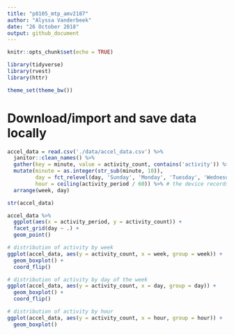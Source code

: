 ```yaml
---
title: "p8105_mtp_amv2187"
author: "Alyssa Vanderbeek"
date: "26 October 2018"
output: github_document
---
```


```r
knitr::opts_chunk$set(echo = TRUE)

library(tidyverse)
library(rvest)
library(httr)

theme_set(theme_bw())
```

# Download/import and save data locally
```r
accel_data = read.csv('./data/accel_data.csv') %>%
  janitor::clean_names() %>%
  gather(key = minute, value = activity_count, contains('activity')) %>%
  mutate(minute = as.integer(str_sub(minute, 10)),
         day = fct_relevel(day, 'Sunday', 'Monday', 'Tuesday', 'Wednesday', 'Thursday', 'Friday', 'Saturday'),
         hour = ceiling(activity_period / 60)) %>% # the device records activity units for every minute of the day, so we can break this up into hours of the day, starting at midnight
  arrange(week, day)

str(accel_data)

accel_data %>%
  ggplot(aes(x = activity_period, y = activity_count)) +
  facet_grid(day ~ .) +
  geom_point()

# distribution of activity by week
ggplot(accel_data, aes(y = activity_count, x = week, group = week)) +
  geom_boxplot() + 
  coord_flip()

# distribution of activity by day of the week
ggplot(accel_data, aes(y = activity_count, x = day, group = day)) +
  geom_boxplot() + 
  coord_flip()

# distribution of activity by hour
ggplot(accel_data, aes(y = activity_count, x = hour, group = hour)) +
  geom_boxplot()
```


